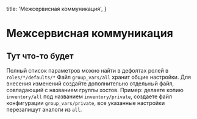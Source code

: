 
  title: 'Межсервисная коммуникация',
}


# Межсервисная коммуникация

## Тут что-то будет

Полный список параметров можно найти в дефолтах ролей в `roles/*/defaults/*`
Файл `group_vars/all` хранит общие настройки. Для внесения изменений создайте дополнительно отдельный файл, совпадающий с названием группы хостов.
Пример: делаете копию `inventory/all` под названием `inventory/private`, создаете файл конфигурации `group_vars/private`,
все указанные настройки перезапишут аналоги из `all`.

